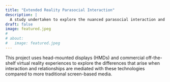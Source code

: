 ```yaml
---
title: "Extended Reality Parasocial Interaction"
description: |
  A study undertaken to explore the nuanced parasocial interaction and relationships when in extended reality environments.
draft: false
image: featured.jpeg
# 
# about:
#   image: featured.jpeg
---
```


This project uses head-mounted displays (HMDs) and commercial off-the-shelf virtual reality experiences to explore the differences that arise when interaction and relationships are mediated with these technologies compared to more traditional screen-based media.
